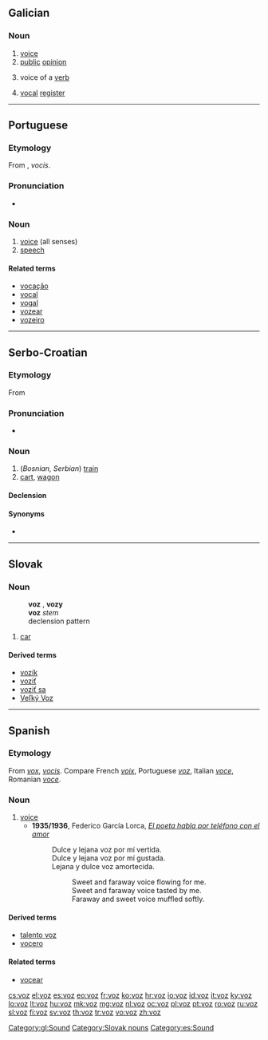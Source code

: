 ==Galician==

===Noun===
{{gl-noun|f|voces}}

# [[voice]]
# [[public]] [[opinion]]
# {{context|grammar|lang=gl}} voice of a [[verb]]
# {{context|music|lang=gl}} [[vocal]] [[register]]

[[Category:gl:Sound]]

----

==Portuguese==

===Etymology===
From {{etyl|la|pt}} {{term|vox|lang=la}}, ''vocis''.

===Pronunciation===
* {{a|PT}} {{IPA|/ˈvɔʃ/|lang=pt}}

===Noun===
{{pt-noun|f|es}}

# [[voice]] (all senses)
# [[speech]]

====Related terms====
* [[vocação]]
* [[vocal]]
* [[vogal]]
* [[vozear]]
* [[vozeiro]]
----

==Serbo-Croatian==

===Etymology===
From {{etyl|sla-pro|sh}} {{term/t|sla-pro|*vôzъ}}

===Pronunciation===
* {{IPA|/ʋôːz/|lang=sh}}

===Noun===
{{sh-noun|g=m|head=vȏz|r|воз|во̑з}}

# (''Bosnian, Serbian'') [[train]]
# [[cart]], [[wagon]]

====Declension====
{{sh-decl-noun
|vȏz|vòzovi
|voza|vozova
|vozu|vozovima
|voz|vozove
|vozu|vozovi
|vozu|vozovima
|vozom|vozovima
}}

====Synonyms====
* {{l|sh|vlȃk}}

----

==Slovak==

===Noun===
: '''voz''' {{g|m}}, '''vozy''' {{g|p}}
: '''voz''' ''stem''
: declension pattern {{sk-dub}}

# [[car]]

====Derived terms====
* [[vozík]]
* [[voziť]]
* [[voziť sa]]
* [[Veľký Voz]]

[[Category:Slovak nouns]]

----

==Spanish==

===Etymology===
From {{etyl|la|es}} ''[[vox]]'', ''[[vocis]]''. Compare French ''[[voix]]'', Portuguese ''[[voz]]'', Italian ''[[voce]]'', Romanian ''[[voce]]''.

===Noun===
{{es-noun|f|voces}}

# [[voice]]
#* '''1935/1936''', Federico García Lorca, ''[[s:es:El poeta habla por teléfono con el amor|El poeta habla por teléfono con el amor]]''
#*: Dulce y lejana voz por mí vertida.
#*: Dulce y lejana voz por mí gustada.
#*: Lejana y dulce voz amortecida.
#*::Sweet and faraway voice flowing for me.
#*::Sweet and faraway voice tasted by me.
#*::Faraway and sweet voice muffled softly.

====Derived terms====
* [[talento voz]]
* [[vocero]]

====Related terms====
* [[vocear]]

[[Category:es:Sound]]

[[cs:voz]]
[[el:voz]]
[[es:voz]]
[[eo:voz]]
[[fr:voz]]
[[ko:voz]]
[[hr:voz]]
[[io:voz]]
[[id:voz]]
[[it:voz]]
[[ky:voz]]
[[lo:voz]]
[[lt:voz]]
[[hu:voz]]
[[mk:voz]]
[[mg:voz]]
[[nl:voz]]
[[oc:voz]]
[[pl:voz]]
[[pt:voz]]
[[ro:voz]]
[[ru:voz]]
[[sl:voz]]
[[fi:voz]]
[[sv:voz]]
[[th:voz]]
[[tr:voz]]
[[vo:voz]]
[[zh:voz]]